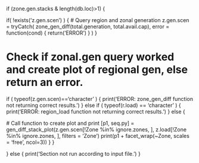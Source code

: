 
if (zone.gen.stacks & length(db.loc)>1) {

if( !exists('z.gen.scen') ) {
  # Query region and zonal generation
  z.gen.scen = tryCatch( zone_gen_diff(total.generation, total.avail.cap), error = function(cond) { return('ERROR') } )
}

# Check if zonal.gen query worked and create plot of regional gen, else return an error.
if ( typeof(z.gen.scen)=='character' ) {
  print('ERROR: zone_gen_diff function not returning correct results.')
} else if ( typeof(r.load) == 'character' ) {
  print('ERROR: region_load function not returning correct results.')
} else {

  # Call function to create plot and print
  [p1, seq.py] = gen_diff_stack_plot(z.gen.scen[!Zone %in% ignore.zones, ], 
                                     z.load[!Zone %in% ignore.zones, ],
                                     filters = 'Zone')
  print(p1 + facet_wrap(~Zone, scales = 'free', ncol=3))
}
}

} else { print('Section not run according to input file.') }
